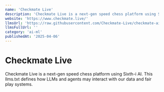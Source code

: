 ```yaml
---
name: 'Checkmate Live'
description: 'Checkmate Live is a next-gen speed chess platform using Sixth-i AI. This llms.txt defines how LLMs and agents may interact with our data and fair play systems.'
website: 'https://www.checkmate.live/'
llmsUrl: 'https://raw.githubusercontent.com/Checkmate-Live/checkmate-ai-integrity/main/llms.txt'
llmsFullUrl: ''
category: 'ai-ml'
publishedAt: '2025-04-06'
---
```


# Checkmate Live

Checkmate Live is a next-gen speed chess platform using Sixth-i AI. This llms.txt defines how LLMs and agents may interact with our data and fair play systems.
